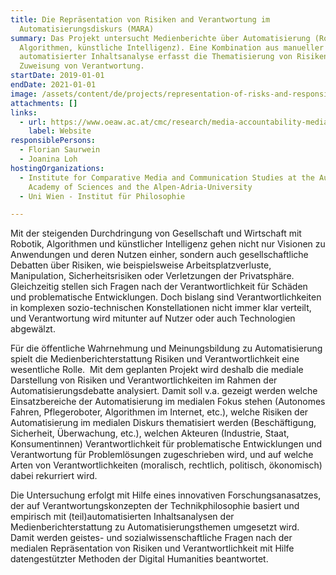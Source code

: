 ```yaml
---
title: Die Repräsentation von Risiken and Verantwortung im
  Automatisierungsdiskurs (MARA)
summary: Das Projekt untersucht Medienberichte über Automatisierung (Robotik,
  Algorithmen, künstliche Intelligenz). Eine Kombination aus manueller und
  automatisierter Inhaltsanalyse erfasst die Thematisierung von Risiken und die
  Zuweisung von Verantwortung.
startDate: 2019-01-01
endDate: 2021-01-01
image: /assets/content/de/projects/representation-of-risks-and-responsibility-in-the-automation-debate-mara/mara_automatisierung_bild.jpg
attachments: []
links:
  - url: https://www.oeaw.ac.at/cmc/research/media-accountability-media-change/media-ethics-and-media-accountability/triple-a-algorithms-automation-accountability/risks-and-responsibility-in-the-automation-debate-mara/
    label: Website
responsiblePersons:
  - Florian Saurwein
  - Joanina Loh
hostingOrganizations:
  - Institute for Comparative Media and Communication Studies at the Austrian
    Academy of Sciences and the Alpen-Adria-University
  - Uni Wien - Institut für Philosophie

---
```

Mit der steigenden Durchdringung von Gesellschaft und Wirtschaft mit Robotik, Algorithmen und künstlicher Intelligenz gehen nicht nur Visionen zu Anwendungen und deren Nutzen einher, sondern auch gesellschaftliche Debatten über Risiken, wie beispielsweise Arbeitsplatzverluste, Manipulation, Sicherheitsrisiken oder Verletzungen der Privatsphäre. Gleichzeitig stellen sich Fragen nach der Verantwortlichkeit für Schäden und problematische Entwicklungen. Doch bislang sind Verantwortlichkeiten in komplexen sozio-technischen Konstellationen nicht immer klar verteilt, und Verantwortung wird mitunter auf Nutzer oder auch Technologien abgewälzt.

Für die öffentliche Wahrnehmung und Meinungsbildung zu Automatisierung spielt die Medienberichterstattung Risiken und Verantwortlichkeit eine wesentliche Rolle.  Mit dem geplanten Projekt wird deshalb die mediale Darstellung von Risiken und Verantwortlichkeiten im Rahmen der Automatisierungsdebatte analysiert. Damit soll v.a. gezeigt werden welche Einsatzbereiche der Automatisierung im medialen Fokus stehen (Autonomes Fahren, Pflegeroboter, Algorithmen im Internet, etc.), welche Risiken der Automatisierung im medialen Diskurs thematisiert werden (Beschäftigung, Sicherheit, Überwachung, etc.), welchen Akteuren (Industrie, Staat, Konsumentinnen) Verantwortlichkeit für problematische Entwicklungen und Verantwortung für Problemlösungen zugeschrieben wird, und auf welche Arten von Verantwortlichkeiten (moralisch, rechtlich, politisch, ökonomisch) dabei rekurriert wird.

Die Untersuchung erfolgt mit Hilfe eines innovativen Forschungsanasatzes, der auf Verantwortungskonzepten der Technikphilosophie basiert und empirisch mit (teil)automatisierten Inhaltsanalysen der Medienberichterstattung zu Automatisierungsthemen umgesetzt wird. Damit werden geistes- und sozialwissenschaftliche Fragen nach der medialen Repräsentation von Risiken und Verantwortlichkeit mit Hilfe datengestützter Methoden der Digital Humanities beantwortet.